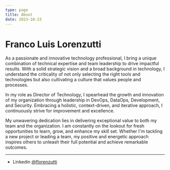 ```yaml
---
type: page
title: About
date: 2023-10-23
---
```


# Franco Luis Lorenzutti

As a passionate and innovative technology professional, I bring a unique combination of technical expertise and team leadership to drive impactful results. With a solid strategic vision and a broad background in technology, I understand the criticality of not only selecting the right tools and technologies but also cultivating a culture that values people and processes.

In my role as Director of Technology, I spearhead the growth and innovation of my organization through leadership in DevOps, DataOps, Development, and Security. Embracing a holistic, context-driven, and iterative approach, I continuously strive for improvement and excellence.

My unwavering dedication lies in delivering exceptional value to both my team and the organization. I am constantly on the lookout for fresh opportunities to learn, grow, and enhance my skill set. Whether I'm tackling a new project or leading a team, my positive and energetic approach inspires others to unleash their full potential and achieve remarkable outcomes.

---


- Linkedin [@florenzutti](https://www.linkedin.com/in/florenzutti/)
